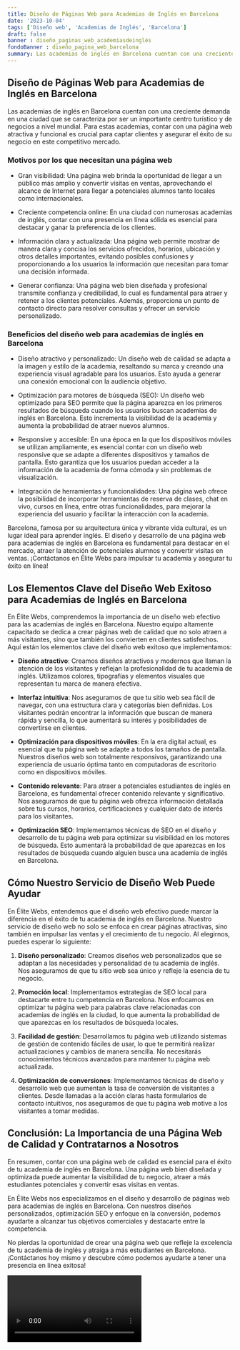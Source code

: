```yaml
---
title: Diseño de Páginas Web para Academias de Inglés en Barcelona
date: '2023-10-04'
tags: ['Diseño web', 'Academias de Inglés', 'Barcelona']
draft: false
banner : diseño_paginas_web_academiasdeinglés
fondoBanner : diseño_pagina_web_barcelona
summary: Las academias de inglés en Barcelona cuentan con una creciente demanda en una ciudad que se caracteriza por ser un importante centro turístico y de negocios a nivel mundial. Para estas academias, contar con una página web atractiva y funcional es crucial para captar clientes y asegurar el éxito de su negocio en este competitivo mercado.
---
```


## Diseño de Páginas Web para Academias de Inglés en Barcelona

Las academias de inglés en Barcelona cuentan con una creciente demanda en una ciudad que se caracteriza por ser un importante centro turístico y de negocios a nivel mundial. Para estas academias, contar con una página web atractiva y funcional es crucial para captar clientes y asegurar el éxito de su negocio en este competitivo mercado.

### Motivos por los que necesitan una página web

* Gran visibilidad: Una página web brinda la oportunidad de llegar a un público más amplio y convertir visitas en ventas, aprovechando el alcance de Internet para llegar a potenciales alumnos tanto locales como internacionales.

* Creciente competencia online: En una ciudad con numerosas academias de inglés, contar con una presencia en línea sólida es esencial para destacar y ganar la preferencia de los clientes.

* Información clara y actualizada: Una página web permite mostrar de manera clara y concisa los servicios ofrecidos, horarios, ubicación y otros detalles importantes, evitando posibles confusiones y proporcionando a los usuarios la información que necesitan para tomar una decisión informada.

* Generar confianza: Una página web bien diseñada y profesional transmite confianza y credibilidad, lo cual es fundamental para atraer y retener a los clientes potenciales. Además, proporciona un punto de contacto directo para resolver consultas y ofrecer un servicio personalizado.

### Beneficios del diseño web para academias de inglés en Barcelona

* Diseño atractivo y personalizado: Un diseño web de calidad se adapta a la imagen y estilo de la academia, resaltando su marca y creando una experiencia visual agradable para los usuarios. Esto ayuda a generar una conexión emocional con la audiencia objetivo.

* Optimización para motores de búsqueda (SEO): Un diseño web optimizado para SEO permite que la página aparezca en los primeros resultados de búsqueda cuando los usuarios buscan academias de inglés en Barcelona. Esto incrementa la visibilidad de la academia y aumenta la probabilidad de atraer nuevos alumnos.

* Responsive y accesible: En una época en la que los dispositivos móviles se utilizan ampliamente, es esencial contar con un diseño web responsive que se adapte a diferentes dispositivos y tamaños de pantalla. Esto garantiza que los usuarios puedan acceder a la información de la academia de forma cómoda y sin problemas de visualización.

* Integración de herramientas y funcionalidades: Una página web ofrece la posibilidad de incorporar herramientas de reserva de clases, chat en vivo, cursos en línea, entre otras funcionalidades, para mejorar la experiencia del usuario y facilitar la interacción con la academia.

Barcelona, famosa por su arquitectura única y vibrante vida cultural, es un lugar ideal para aprender inglés. El diseño y desarrollo de una página web para academias de inglés en Barcelona es fundamental para destacar en el mercado, atraer la atención de potenciales alumnos y convertir visitas en ventas. ¡Contáctanos en Élite Webs para impulsar tu academia y asegurar tu éxito en línea!

<GifSeo />

<Cta />

## Los Elementos Clave del Diseño Web Exitoso para Academias de Inglés en Barcelona

En Élite Webs, comprendemos la importancia de un diseño web efectivo para las academias de inglés en Barcelona. Nuestro equipo altamente capacitado se dedica a crear páginas web de calidad que no solo atraen a más visitantes, sino que también los convierten en clientes satisfechos. Aquí están los elementos clave del diseño web exitoso que implementamos:

- **Diseño atractivo**: Creamos diseños atractivos y modernos que llaman la atención de los visitantes y reflejan la profesionalidad de tu academia de inglés. Utilizamos colores, tipografías y elementos visuales que representan tu marca de manera efectiva.

- **Interfaz intuitiva**: Nos aseguramos de que tu sitio web sea fácil de navegar, con una estructura clara y categorías bien definidas. Los visitantes podrán encontrar la información que buscan de manera rápida y sencilla, lo que aumentará su interés y posibilidades de convertirse en clientes.

- **Optimización para dispositivos móviles**: En la era digital actual, es esencial que tu página web se adapte a todos los tamaños de pantalla. Nuestros diseños web son totalmente responsivos, garantizando una experiencia de usuario óptima tanto en computadoras de escritorio como en dispositivos móviles.

- **Contenido relevante**: Para atraer a potenciales estudiantes de inglés en Barcelona, es fundamental ofrecer contenido relevante y significativo. Nos aseguramos de que tu página web ofrezca información detallada sobre tus cursos, horarios, certificaciones y cualquier dato de interés para los visitantes.

- **Optimización SEO**: Implementamos técnicas de SEO en el diseño y desarrollo de tu página web para optimizar su visibilidad en los motores de búsqueda. Esto aumentará la probabilidad de que aparezcas en los resultados de búsqueda cuando alguien busca una academia de inglés en Barcelona.

## Cómo Nuestro Servicio de Diseño Web Puede Ayudar

En Élite Webs, entendemos que el diseño web efectivo puede marcar la diferencia en el éxito de tu academia de inglés en Barcelona. Nuestro servicio de diseño web no solo se enfoca en crear páginas atractivas, sino también en impulsar las ventas y el crecimiento de tu negocio. Al elegirnos, puedes esperar lo siguiente:

1. **Diseño personalizado**: Creamos diseños web personalizados que se adaptan a las necesidades y personalidad de tu academia de inglés. Nos aseguramos de que tu sitio web sea único y refleje la esencia de tu negocio.

2. **Promoción local**: Implementamos estrategias de SEO local para destacarte entre tu competencia en Barcelona. Nos enfocamos en optimizar tu página web para palabras clave relacionadas con academias de inglés en la ciudad, lo que aumenta la probabilidad de que aparezcas en los resultados de búsqueda locales.

3. **Facilidad de gestión**: Desarrollamos tu página web utilizando sistemas de gestión de contenido fáciles de usar, lo que te permitirá realizar actualizaciones y cambios de manera sencilla. No necesitarás conocimientos técnicos avanzados para mantener tu página web actualizada.

4. **Optimización de conversiones**: Implementamos técnicas de diseño y desarrollo web que aumentan la tasa de conversión de visitantes a clientes. Desde llamadas a la acción claras hasta formularios de contacto intuitivos, nos aseguramos de que tu página web motive a los visitantes a tomar medidas.

## Conclusión: La Importancia de una Página Web de Calidad y Contratarnos a Nosotros

En resumen, contar con una página web de calidad es esencial para el éxito de tu academia de inglés en Barcelona. Una página web bien diseñada y optimizada puede aumentar la visibilidad de tu negocio, atraer a más estudiantes potenciales y convertir esas visitas en ventas.

En Élite Webs nos especializamos en el diseño y desarrollo de páginas web para academias de inglés en Barcelona. Con nuestros diseños personalizados, optimización SEO y enfoque en la conversión, podemos ayudarte a alcanzar tus objetivos comerciales y destacarte entre la competencia.

No pierdas la oportunidad de crear una página web que refleje la excelencia de tu academia de inglés y atraiga a más estudiantes en Barcelona. ¡Contáctanos hoy mismo y descubre cómo podemos ayudarte a tener una presencia en línea exitosa!

<Video />

<CtaBot job='Academias de Inglés' city='Barcelona'/>

<Gmaps query='Barcelona+españa+maps' />